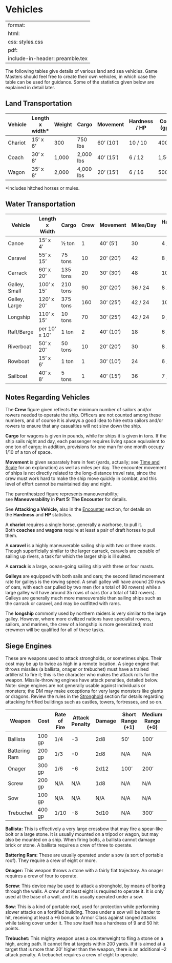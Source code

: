 # Vehicles

---
format:
  html:
    css: styles.css
  pdf:
    include-in-header: preamble.tex
---

The following tables give details of various land and sea vehicles. Game Masters should feel free to create their own vehicles, in which case the table can be used for guidance. Some of the statistics given below are explained in detail later.

## Land Transportation

::: {.column-screen-inset-right}

| Vehicle | Length x width* | Weight | Cargo | Movement | Hardness / HP | Cost (gp) |
|---------|-----------------|--------|-------|----------|---------------|-----------|
| Chariot | 15' x 6' | 300 | 750 lbs | 60' (10') | 10 / 10 | 400 |
| Coach | 30' x 8' | 1,000 | 2,000 lbs | 40' (15') | 6 / 12 | 1,500 |
| Wagon | 35' x 8' | 2,000 | 4,000 lbs | 20' (15') | 6 / 16 | 500 |


:::

*Includes hitched horses or mules.

## Water Transportation

::: {.column-screen-inset-right}

| Vehicle       | Length x Width | Cargo    | Crew | Movement   | Miles/Day | Hardness / HP | Cost (gp) |
|---------------|----------------|----------|------|------------|-----------|---------------|-----------|
| Canoe         | 15' x 4'       | ½ ton    | 1    | 40' (5')   | 30        | 4 / 4         | 50        |
| Caravel       | 55' x 15'      | 75 tons  | 10   | 20' (20')  | 42        | 8 / 75        | 10,000    |
| Carrack       | 60' x 20'      | 135 tons | 20   | 30' (30')  | 48        | 10 / 120      | 20,000    |
| Galley, Small | 100' x 15'     | 210 tons | 90   | 20' (20')  | 36 / 24   | 8 / 75        | 15,000    |
| Galley, Large | 120' x 20'     | 375 tons | 160  | 30' (25')  | 42 / 24   | 10 / 120      | 30,000    |
| Longship      | 110' x 15'     | 10 tons  | 70   | 30' (25')  | 42 / 24   | 9 / 110       | 25,000    |
| Raft/Barge    | per 10' x 10'  | 1 ton    | 2    | 40' (10')  | 18        | 6 / 12        | 100       |
| Riverboat     | 50' x 20'      | 50 tons  | 10   | 20' (20')  | 30        | 8 / 30        | 3,500     |
| Rowboat       | 15' x 6'       | 1 ton    | 1    | 30'  (10') | 24        | 6 / 8         | 60        |
| Sailboat      | 40' x 8'       | 5 tons   | 1    | 40' (15')  | 36        | 7 / 20        | 2,000     |


::: 

## Notes Regarding Vehicles

The** Crew** figure given reflects the minimum number of sailors and/or rowers needed to operate the ship. Officers are not counted among these numbers, and of course it is always a good idea to hire extra sailors and/or rowers to ensure that any casualties will not slow down the ship.

**Cargo** for wagons is given in pounds, while for ships it is given in tons. If the ship sails night and day, each passenger requires living space equivalent to one ton of cargo; in addition, provisions for one man for one month occupy 1/10 of a ton of space.

**Movement** is given separately here in feet (yards, actually; see [Time and Scale](dungeonAdventures.qmd#time-and-scale) for an explanation) as well as miles per day. The encounter movement of ships is not directly related to the long-distance travel rate, since the crew must work hard to make the ship move quickly in combat, and this level of effort cannot be maintained day and night.

The parenthesized figure represents maneuverability; see **Maneuverability** in **Part 5: The Encounter** for details.

See **Attacking a Vehicle,** also in the [Encounter](combatDetails.qmd#maneuverability) section, for details on the **Hardness** and **HP** statistics.

A **chariot** requires a single horse, generally a warhorse, to pull it. Both **coaches** and** wagons** require at least a pair of draft horses to pull them.

A **caravel** is a highly maneuverable sailing ship with two or three masts. Though superficially similar to the larger carrack, caravels are capable of sailing up rivers, a task for which the larger ship is ill suited.

A **carrack** is a large, ocean-going sailing ship with three or four masts.

**Galleys** are equipped with both sails and oars; the second listed movement rate for galleys is the rowing speed. A small galley will have around 20 rows of oars, with each oar pulled by two men (for a total of 80 rowers) while a large galley will have around 35 rows of oars (for a total of 140 rowers). Galleys are generally much more maneuverable than sailing ships such as the carrack or caravel, and may be outfitted with rams.

The **longship** commonly used by northern raiders is very similar to the large galley. However, where more civilized nations have specialist rowers, sailors, and marines, the crew of a longship is more generalized; most crewmen will be qualified for all of these tasks.

## Siege Engines

These are weapons used to attack strongholds, or sometimes ships. Their cost may be up to twice as high in a remote location. A siege engine that throws missiles (a ballista, onager or trebuchet) must have a trained artillerist to fire it; this is the character who makes the attack rolls for the weapon. Missile-throwing engines have attack penalties, detailed below. Note: siege engines are not generally usable against individuals or monsters; the DM may make exceptions for very large monsters like giants or dragons. Review the rules in the [Stronghold](gm02.qmd#strongholds) section for details regarding attacking fortified buildings such as castles, towers, fortresses, and so on.

::: {.column-screen-inset-right}

| Weapon | Cost | Rate of Fire | Attack Penalty | Damage | Short Range (+1) | Medium Range (+0) | Long Range (-2) |
|---|---|---|---|---|---|---|---|
| Ballista | 100 gp | 1/4 | -3 | 2d8 | 50' | 100' | 150' |
| Battering Ram | 200 gp | 1/3 | +0 | 2d8 | N/A | N/A | N/A |
| Onager | 300 gp | 1/6 | -6 | 2d12 | 100' | 200' | 300' |
| Screw | 200 gp | N/A |  N/A | 1d8  | N/A | N/A | N/A |
| Sow | 100 gp | N/A | N/A | N/A | N/A | N/A | N/A |
| Trebuchet | 400 gp | 1/10 | -8 | 3d10 | N/A | 300' | 400' |

::: 

**Ballista:** This is effectively a very large crossbow that may fire a spear-like bolt or a large stone. It is usually mounted on a tripod or wagon, but may also be mounted on a ship. When firing bolts, a ballista cannot damage brick or stone. A ballista requires a crew of three to operate.

**Battering Ram:** These are usually operated under a sow (a sort of portable roof). They require a crew of eight or more.

**Onager:** This weapon throws a stone with a fairly flat trajectory. An onager requires a crew of four to operate.

**Screw**: This device may be used to attack a stronghold, by means of boring through the walls. A crew of at least eight is required to operate it. It is only used at the base of a wall, and it is usually operated under a sow. 

**Sow**: This is a kind of portable roof, used for protection while performing slower attacks on a fortified building. Those under a sow will be harder to hit, receiving at least a +6 bonus to Armor Class against ranged attacks while taking cover under it. The sow itself has a hardness of 9 and 50 hit points. 

**Trebuchet:** This mighty weapon uses a counterweight to fling a stone on a high, arcing path. It cannot fire at targets within 200 yards. If it is aimed at a target that is more than 20' higher than the weapon, there is an additional --2 attack penalty. A trebuchet requires a crew of eight to operate.

